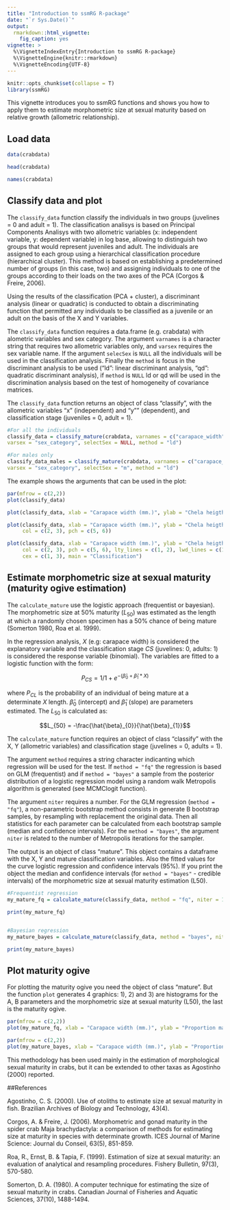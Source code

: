 ```yaml
---
title: "Introduction to ssmRG R-package"
date: "`r Sys.Date()`"
output: 
  rmarkdown::html_vignette:
    fig_caption: yes
vignette: >
  %\VignetteIndexEntry{Introduction to ssmRG R-package}
  %\VignetteEngine{knitr::rmarkdown}
  %\VignetteEncoding{UTF-8}
---
```


```r
knitr::opts_chunk$set(collapse = T)
library(ssmRG)
```

This vignette introduces you to ssmRG functions and shows you how to apply them to estimate morphometric size at sexual maturity based on relative growth (allometric relationship).


## Load data
```r
data(crabdata)

head(crabdata)

names(crabdata)
```


## Classify data and plot
The `classify_data` function classify the individuals in two groups (juvelines = 0 and adult = 1). The classification analisys is based on Principal Components Analisys with two allometric variables (x: independent variable, y: dependent variable) in log base, allowing to distinguish two groups that would represent juveniles and adult. The individuals are assigned to each group using a hierarchical classification procedure (hierarchical cluster). This method is based on establishing a predetermined number of groups (in this case, two) and assigning individuals to one of the groups according to their loads on the two axes of the PCA (Corgos & Freire, 2006).

Using the results of the classification (PCA + cluster), a discriminant analysis (linear or quadratic) is conducted to obtain a discriminating function that permitted any individuals to be classified as a juvenile or an adult on the basis of the X and Y variables.

The `classify_data` function requires a data.frame (e.g. crabdata) with alometric variables and sex category. The argument `varnames` is a character string that requires two allometric variables only, and `varsex` requires the sex variable name. If the argument `selecSex` is `NULL` all the individuals will be used in the classification analysis. Finally the `method` is focus in the discriminant analysis to be used ("ld": linear discriminant analysis, "qd": quadratic discriminant analysis), if `method` is `NULL` ld or qd will be used in the discrimination analysis based on the test of homogeneity of covariance matrices.

The `classify_data` function returns an object of class "classify", with the allometric variables "x" (independent) and "y"" (dependent), and classification stage (juveniles = 0, adult = 1).

```r
#For all the individuals
classify_data = classify_mature(crabdata, varnames = c("carapace_width", "chela_heigth"), 
varsex = "sex_category", selectSex = NULL, method = "ld")

#For males only
classify_data_males = classify_mature(crabdata, varnames = c("carapace_width", "chela_heigth"), 
varsex = "sex_category", selectSex = "m", method = "ld")

```

The example shows the arguments that can be used in the plot:

```r
par(mfrow = c(2,2))
plot(classify_data)

plot(classify_data, xlab = "Carapace width (mm.)", ylab = "Chela heigth (mm)")

plot(classify_data, xlab = "Carapace width (mm.)", ylab = "Chela heigth (mm)", 
     col = c(2, 3), pch = c(5, 6))

plot(classify_data, xlab = "Carapace width (mm.)", ylab = "Chela heigth (mm)", 
     col = c(2, 3), pch = c(5, 6), lty_lines = c(1, 2), lwd_lines = c(1, 3), 
     cex = c(1, 3), main = "Classification")
```


## Estimate morphometric size at sexual maturity (maturity ogive estimation)
The `calculate_mature` use the logistic approach (frequentist or bayesian). The morphometric size at 50% maturity ($L_{50}$) was estimated as the length at which a randomly chosen specimen has a 50% chance of being mature (Somerton  1980, Roa  et al.  1999). 

In the regression analysis, $X$ (e.g: carapace width) is considered the explanatory variable and the classification stage $CS$ (juvelines: 0, adults: 1) is considered the response variable (binomial). The variables are fitted to a logistic function with the form: 

$$P_{CS} = 1/1+e^{-(\hat{\beta}_{0} + \hat{\beta}_{1}*X)}$$

where $P_{CL}$ is the probability of an individual of being mature at a determinate $X$ length. $\hat{\beta}_{0}$ (intercept) and $\hat{\beta}_{1}$ (slope) are parameters estimated. The $L_{50}$ is calculated as:

$$L_{50} = -\frac{\hat{\beta}_{0}}{\hat{\beta}_{1}}$$


The `calculate_mature` function requires an object of class "classify" with the X, Y (allometric variables) and classification stage (juvelines = 0, adults = 1).

The argument `method` requires a string character indicanting which regression will be used for the test.
If `method = "fq"` the regression is based on GLM (frequentist) and if `method = "bayes"` a sample from the posterior distribution of a logistic regression model using a random walk Metropolis algorithm is generated (see MCMClogit function).

The argument `niter` requires a number. For the GLM regression (`method = "fq"`), a non-parametric bootstrap method consists in generate B bootstrap samples, by resampling with replacement the original data. Then all statistics for each parameter can be calculated from each bootstrap sample (median and confidence intervals). For the `method = "bayes"`, the argument `niter` is related to the number of Metropolis iterations for the sampler.

The output is an object of class "mature". This object contains a dataframe with the X, Y and mature classification variables. Also the fitted values for the curve logistic regression and confidence intervals (95\%). If you print the object the median and confidence intervals (for `method = "bayes"` - credible intervals) of the morphometric size at sexual maturity estimation (L50).

```r
#Frequentist regression 
my_mature_fq = calculate_mature(classify_data, method = "fq", niter = 1000)

print(my_mature_fq)


#Bayesian regression
my_mature_bayes = calculate_mature(classify_data, method = "bayes", niter = 1000)

print(my_mature_bayes)
```


## Plot maturity ogive
For plotting the maturity ogive you need the object of class "mature". But the function `plot` generates 4 graphics: 1), 2) and 3) are histograms for the A, B parameters and the morphometric size at sexual maturity (L50), the last is the maturity ogive.

```r
par(mfrow = c(2,2))
plot(my_mature_fq, xlab = "Carapace width (mm.)", ylab = "Proportion mature", col = c("blue", "red"))

par(mfrow = c(2,2))
plot(my_mature_bayes, xlab = "Carapace width (mm.)", ylab = "Proportion mature", col = c("blue", "red"))
```

This methodology has been used mainly in the estimation of morphological sexual maturity in crabs, but it can be extended to other taxas as Agostinho (2000) reported. 


##References

Agostinho, C. S. (2000). Use of otoliths to estimate size at sexual maturity in fish. Brazilian Archives of Biology and Technology, 43(4).

Corgos, A. & Freire, J. (2006). Morphometric and gonad maturity in the spider crab Maja brachydactyla: a comparison of methods for estimating size at maturity in species with determinate growth. ICES Journal of Marine Science: Journal du Conseil, 63(5), 851-859.

Roa, R., Ernst, B. & Tapia, F. (1999). Estimation of size at sexual maturity: an evaluation of analytical and resampling procedures. Fishery Bulletin, 97(3), 570-580.

Somerton, D. A. (1980). A computer technique for estimating the size of sexual maturity in crabs. Canadian Journal of Fisheries and Aquatic Sciences, 37(10), 1488-1494.